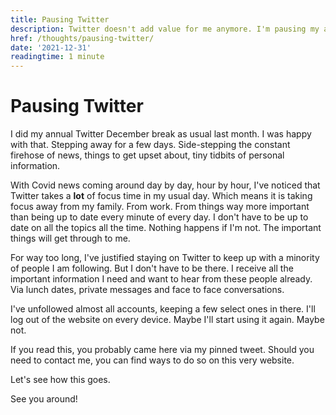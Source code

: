 ```yaml
---
title: Pausing Twitter
description: Twitter doesn't add value for me anymore. I'm pausing my account for a while.
href: /thoughts/pausing-twitter/
date: '2021-12-31'
readingtime: 1 minute
---
```


# Pausing Twitter

I did my annual Twitter December break as usual last month. I was happy with that. Stepping away for a few days. Side-stepping the constant firehose of news, things to get upset about, tiny tidbits of personal information.

With Covid news coming around day by day, hour by hour, I've noticed that Twitter takes a **lot** of focus time in my usual day. Which means it is taking focus away from my family. From work. From things way more important than being up to date every minute of every day. I don't have to be up to date on all the topics all the time. Nothing happens if I'm not. The important things will get through to me.

For way too long, I've justified staying on Twitter to keep up with a minority of people I am following. But I don't have to be there. I receive all the important information I need and want to hear from these people already. Via lunch dates, private messages and face to face conversations.

I've unfollowed almost all accounts, keeping a few select ones in there. I'll log out of the website on every device. Maybe I'll start using it again. Maybe not.

If you read this, you probably came here via my pinned tweet. Should you need to contact me, you can find ways to do so on this very website.

Let's see how this goes.

See you around!

